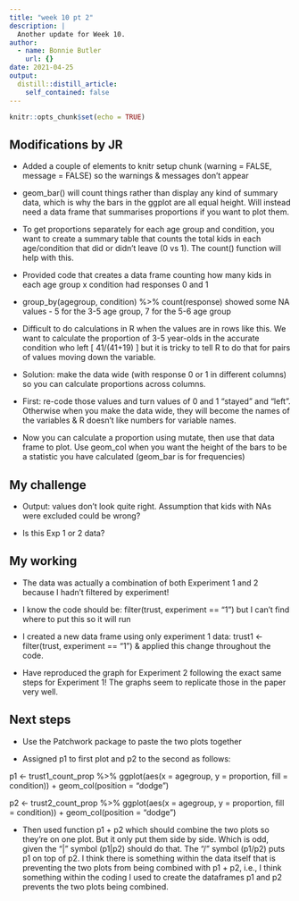 ```yaml
---
title: "week 10 pt 2"
description: |
  Another update for Week 10.
author:
  - name: Bonnie Butler
    url: {}
date: 2021-04-25
output:
  distill::distill_article:
    self_contained: false
---
```



```r
knitr::opts_chunk$set(echo = TRUE)
```

## Modifications by JR

- Added a couple of elements to knitr setup chunk (warning = FALSE, message = FALSE) so the warnings & messages don’t appear

- geom_bar() will count things rather than display any kind of summary data, which is why the bars in the ggplot are all equal height. Will instead need a data frame that summarises proportions if you want to plot them.

- To get proportions separately for each age group and condition, you want to create a summary table that counts the total kids in each age/condition that did or didn’t leave (0 vs 1). The count() function will help with this.

- Provided code that creates a data frame counting how many kids in each age group x condition had responses 0 and 1

- group_by(agegroup, condition) %>% count(response) showed some NA values - 5 for the 3-5 age group, 7 for the 5-6 age group

- Difficult to do calculations in R when the values are in rows like this. We want to calculate the proportion of 3-5 year-olds in the accurate condition who left [ 41/(41+19) ] but it is tricky to tell R to do that for pairs of values moving down the variable.

- Solution: make the data wide (with response 0 or 1 in different columns) so you can calculate proportions across columns. 

- First: re-code those values and turn values of 0 and 1 “stayed” and “left”. Otherwise when you make the data wide, they will become the names of the variables & R doesn’t like numbers for variable names.

- Now you can calculate a proportion using mutate, then use that data frame to plot. Use geom_col when you want the height of the bars to be a statistic you have calculated (geom_bar is for frequencies)

## My challenge

- Output: values don’t look quite right. Assumption that kids with NAs were excluded could be wrong?

- Is this Exp 1 or 2 data?

## My working

- The data was actually a combination of both Experiment 1 and 2 because I hadn't filtered by experiment!

- I know the code should be:   filter(trust, experiment == "1") but I can’t find where to put this so it will run

- I created a new data frame using only experiment 1 data: trust1 <- filter(trust, experiment == “1”) & applied this change throughout the code.

- Have reproduced the graph for Experiment 2 following the exact same steps for Experiment 1! The graphs seem to replicate those in the paper very well.

## Next steps

- Use the Patchwork package to paste the two plots together

- Assigned p1 to first plot and p2 to the second as follows:

p1 <- trust1_count_prop %>%
  ggplot(aes(x = agegroup, y = proportion, fill = condition)) +
  geom_col(position = "dodge")

p2 <- trust2_count_prop %>%
  ggplot(aes(x = agegroup, y = proportion, fill = condition)) +
  geom_col(position = "dodge")
  
- Then used function p1 + p2 which should combine the two plots so they're on one plot. But it only put them side by side. Which is odd, given the "|" symbol (p1|p2) should do that. The "/" symbol (p1/p2) puts p1 on top of p2. I think there is something within the data itself that is preventing the two plots from being combined with p1 + p2, i.e., I think something within the coding I used to create the dataframes p1 and p2 prevents the two plots being combined.